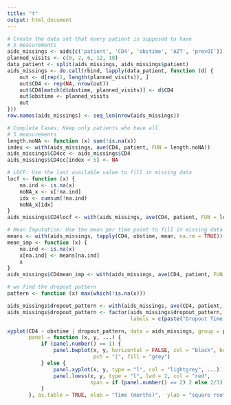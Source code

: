 ```yaml
---
title: "t"
output: html_document
---
```


```r
# Create the data set that every patient is supposed to have
# 5 measurements
aids_missings <- aids[c('patient', 'CD4', 'obstime', 'AZT', 'prevOI')]
planned_visits <- c(0, 2, 6, 12, 18)
data_patient <- split(aids_missings, aids_missings$patient)
aids_missings <- do.call(rbind, lapply(data_patient, function (d) {
    out <- d[rep(1, length(planned_visits)), ]
    out$CD4 <- rep(NA, nrow(out))
    out$CD4[match(d$obstime, planned_visits)] <- d$CD4
    out$obstime <- planned_visits
    out
}))
row.names(aids_missings) <- seq_len(nrow(aids_missings))

# Complete Cases: Keep only patients who have all 
# 5 measurements
length.noNA <- function (x) sum(!is.na(x))
index <- with(aids_missings, ave(CD4, patient, FUN = length.noNA))
aids_missings$CD4cc <- aids_missings$CD4
aids_missings$CD4cc[index < 5] <- NA

# LOCF: Use the last available value to fill in missing data
locf <- function (x) {
    na.ind <- is.na(x)
    noNA_x <- x[!na.ind]
    idx <- cumsum(!na.ind)
    noNA_x[idx]
}
aids_missings$CD4locf <- with(aids_missings, ave(CD4, patient, FUN = locf))

# Mean Imputation: Use the mean per time point to fill in missing data
means <- with(aids_missings, tapply(CD4, obstime, mean, na.rm = TRUE))
mean_imp <- function (x) {
    na.ind <- is.na(x)
    x[na.ind] <- means[na.ind]
    x
}
aids_missings$CD4mean_imp <- with(aids_missings, ave(CD4, patient, FUN = mean_imp))

# we find the dropout pattern
pattern <- function (x) max(which(!is.na(x)))

aids_missings$dropout_pattern <- with(aids_missings, ave(CD4, patient, FUN = pattern))
aids_missings$dropout_pattern <- factor(aids_missings$dropout_pattern, 
                                        labels = c(paste("Dropout Time:", c(0, 2, 6, 12)), "Completers"))

xyplot(CD4 ~ obstime | dropout_pattern, data = aids_missings, group = patient, 
       panel = function (x, y, ...) {
           if (panel.number() == 1) {
               panel.bwplot(x, y, horizontal = FALSE, col = "black", box.width = 2,
                            pch = "|", fill = "grey")
           } else {
               panel.xyplot(x, y, type = "l", col = "lightgrey", ...)
               panel.loess(x, y, type = "l", lwd = 2, col = "red", 
                           span = if (panel.number() == 2) 2 else 2/3)
           }
       }, as.table = TRUE, xlab = "Time (months)",  ylab = "square root CD4 cell count")
```
